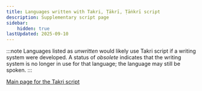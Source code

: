 ```yaml
---
title: Languages written with Takri, Ṭākrī, Ṭāṅkrī script
description: Supplementary script page
sidebar:
    hidden: true
lastUpdated: 2025-09-10
---
```



:::note
Languages listed as _unwritten_ would likely use Takri script if a writing system were developed. A status of _obsolete_ indicates that the writing system is no longer in use for that language; the language may still be spoken.
:::

<WsList script='Takr' />

[Main page for the Takri script](/scrlang/scripts/takr)

